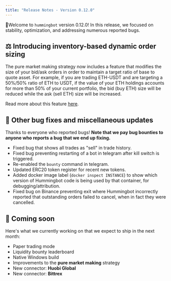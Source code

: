 ```yaml
---
title: "Release Notes - Version 0.12.0"
---
```


🚀Welcome to `hummingbot` version 0.12.0! In this release, we focused on stability, optimization, and addressing numerous reported bugs.

## ⚖️ Introducing inventory-based dynamic order sizing

The pure market making strategy now includes a feature that modifies the size of your bid/ask orders in order to maintain a target ratio of base to quote asset. For example, if you are trading ETH-USDT and are targeting a 50%/50% ratio of ETH to USDT, if the value of your ETH holdings accounts for more than 50% of your current portfolio, the bid (buy ETH) size will be reduced while the ask (sell ETH) size will be increased.

Read more about this feature [here](https://docs.hummingbot.io/strategies/advanced-mm/inventory-skew/).

## 🐞 Other bug fixes and miscellaneous updates

Thanks to everyone who reported bugs! **Note that we pay bug bounties to anyone who reports a bug that we end up fixing.**

- Fixed bug that shows all trades as "sell" in trade history.
- Fixed bug preventing restarting of a bot in telegram after kill switch is triggered.
- Re-enabled the `bounty` command in telegram.
- Updated ERC20 token register for recent new tokens.
- Added docker image label (`docker inspect INSTANCE`) to show which version of Hummingbot code is being used by that container, for debugging/attribution.
- Fixed bug on Binance preventing exit where Hummingbot incorrectly reported that outstanding orders failed to cancel, when in fact they were cancelled.

## 🚀 Coming soon

Here's what we currently working on that we expect to ship in the next month:

- Paper trading mode
- Liquidity bounty leaderboard
- Native Windows build
- Improvements to the **pure market making** strategy
- New connector: **Huobi Global**
- New connector: **Bittrex**
